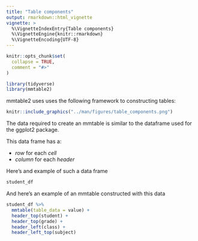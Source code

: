 ```yaml
---
title: "Table components"
output: rmarkdown::html_vignette
vignette: >
  %\VignetteIndexEntry{Table components}
  %\VignetteEngine{knitr::rmarkdown}
  %\VignetteEncoding{UTF-8}
---
```


```r
knitr::opts_chunk$set(
  collapse = TRUE,
  comment = "#>"
)
```

```r
library(tidyverse)
library(mmtable2)
```

mmtable2 uses uses the following framework to constructing tables:

```r
knitr::include_graphics("../man/figures/table_components.png")
```

The data required to create an mmtable is similar to the dataframe used for the ggplot2 package.   

This data frame has a:  

*  *row* for each *cell* 
*  *column* for each *header* 


Here's and example of such a data frame

```r
student_df
```

And here's an example of an mmtable constructed with this data

```r
student_df %>%
  mmtable(table_data = value) +
  header_top(student) +
  header_top(grade) +
  header_left(class) +
  header_left_top(subject)
```


